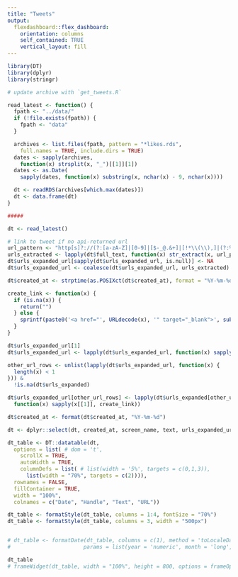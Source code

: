 ```yaml
---
title: "Tweets"
output: 
  flexdashboard::flex_dashboard:
    orientation: columns
    self_contained: TRUE
    vertical_layout: fill
---
```


```r
library(DT)
library(dplyr)
library(stringr)
```


```r
# update archive with `get_tweets.R`

read_latest <- function() {
  fpath <- "../data/"
  if (!file.exists(fpath)) {
    fpath <- "data"
  }

  archives <- list.files(fpath, pattern = "*likes.rds",
    full.names = TRUE, include.dirs = TRUE)
  dates <- sapply(archives,
    function(x) strsplit(x, "_")[[1]][1])
  dates <- as.Date(
    sapply(dates, function(x) substring(x, nchar(x) - 9, nchar(x))))

  dt <- readRDS(archives[which.max(dates)])
  dt <- data.frame(dt)
}

#####

dt <- read_latest()

# link to tweet if no api-returned url
url_pattern <- "http[s]?://(?:[a-zA-Z]|[0-9]|[$-_@.&+]|[!*\\(\\),]|(?:%[0-9a-fA-F][0-9a-fA-F]))+"
urls_extracted <- lapply(dt$full_text, function(x) str_extract(x, url_pattern))
dt$urls_expanded_url[sapply(dt$urls_expanded_url, is.null)] <- NA
dt$urls_expanded_url <- coalesce(dt$urls_expanded_url, urls_extracted)

dt$created_at <- strptime(as.POSIXct(dt$created_at), format = "%Y-%m-%d")

create_link <- function(x) {
  if (is.na(x)) {
    return("")
  } else {
    sprintf(paste0('<a href="', URLdecode(x), '" target="_blank">', substr(x, 1, 25), "</a>"))
  }
}

dt$urls_expanded_url[1]
dt$urls_expanded_url <- lapply(dt$urls_expanded_url, function(x) sapply(x, create_link))

other_url_rows <- unlist(lapply(dt$urls_expanded_url, function(x) {
  length(x) < 1
})) &
  !is.na(dt$urls_expanded)

dt$urls_expanded_url[other_url_rows] <- lapply(dt$urls_expanded[other_url_rows],
  function(x) sapply(x[[1]], create_link))

dt$created_at <- format(dt$created_at, "%Y-%m-%d")

dt <- dplyr::select(dt, created_at, screen_name, text, urls_expanded_url)

dt_table <- DT::datatable(dt,
  options = list( # dom = 't',
    scrollX = TRUE,
    autoWidth = TRUE,
    columnDefs = list( # list(width = '5%', targets = c(0,1,3)),
      list(width = "70%", targets = c(2)))),
  rownames = FALSE,
  fillContainer = TRUE,
  width = "100%",
  colnames = c("Date", "Handle", "Text", "URL"))

dt_table <- formatStyle(dt_table, columns = 1:4, fontSize = "70%")
dt_table <- formatStyle(dt_table, columns = 3, width = "500px")


# dt_table <- formatDate(dt_table, columns = c(1), method = 'toLocaleDateString',
#                       params = list(year = 'numeric', month = 'long', day = 'numeric'))

dt_table
# frameWidget(dt_table, width = "100%", height = 800, options = frameOptions(allowfullscreen = TRUE))
```
